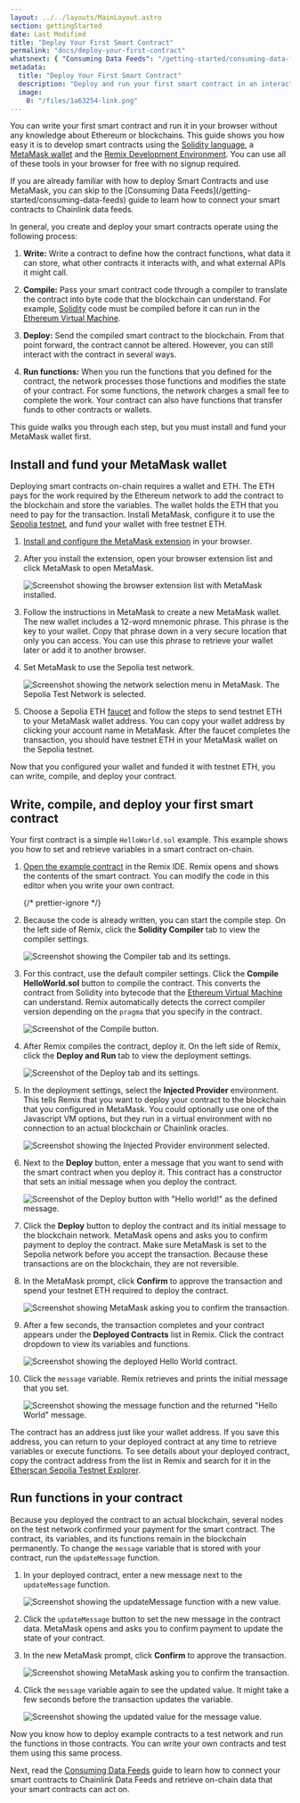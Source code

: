 ```yaml
---
layout: ../../layouts/MainLayout.astro
section: gettingStarted
date: Last Modified
title: "Deploy Your First Smart Contract"
permalink: "docs/deploy-your-first-contract"
whatsnext: { "Consuming Data Feeds": "/getting-started/consuming-data-feeds" }
metadata:
  title: "Deploy Your First Smart Contract"
  description: "Deploy and run your first smart contract in an interactive web development environment."
  image:
    0: "/files/1a63254-link.png"
---
```



You can write your first smart contract and run it in your browser without any knowledge about Ethereum or blockchains. This guide shows you how easy it is to develop smart contracts using the [Solidity language](https://soliditylang.org/), a [MetaMask wallet](https://metamask.io) and the [Remix Development Environment](https://remix.ethereum.org/). You can use all of these tools in your browser for free with no signup required.

<Aside type="note" title="Already know Solidity and have MetaMask configured?">
  If you are already familiar with how to deploy Smart Contracts and use MetaMask, you can skip to the [Consuming Data
  Feeds](/getting-started/consuming-data-feeds) guide to learn how to connect your smart contracts to Chainlink data
  feeds.
</Aside>

In general, you create and deploy your smart contracts operate using the following process:

1. **Write:** Write a contract to define how the contract functions, what data it can store, what other contracts it interacts with, and what external APIs it might call.

1. **Compile:** Pass your smart contract code through a compiler to translate the contract into byte code that the blockchain can understand. For example, [Solidity](https://soliditylang.org) code must be compiled before it can run in the [Ethereum Virtual Machine](https://ethereum.org/en/developers/docs/evm/).

1. **Deploy:** Send the compiled smart contract to the blockchain. From that point forward, the contract cannot be altered. However, you can still interact with the contract in several ways.

1. **Run functions:** When you run the functions that you defined for the contract, the network processes those functions and modifies the state of your contract. For some functions, the network charges a small fee to complete the work. Your contract can also have functions that transfer funds to other contracts or wallets.

This guide walks you through each step, but you must install and fund your MetaMask wallet first.

## Install and fund your MetaMask wallet

Deploying smart contracts on-chain requires a wallet and ETH. The ETH pays for the work required by the Ethereum network to add the contract to the blockchain and store the variables. The wallet holds the ETH that you need to pay for the transaction. Install MetaMask, configure it to use the [Sepolia testnet](https://sepolia.dev/), and fund your wallet with free testnet ETH.

1. [Install and configure the MetaMask extension](https://metamask.io/download) in your browser.

1. After you install the extension, open your browser extension list and click MetaMask to open MetaMask.

   ![Screenshot showing the browser extension list with MetaMask installed.](/images/getting-started/openMetaMask.png)

1. Follow the instructions in MetaMask to create a new MetaMask wallet. The new wallet includes a 12-word mnemonic phrase. This phrase is the key to your wallet. Copy that phrase down in a very secure location that only you can access. You can use this phrase to retrieve your wallet later or add it to another browser.

1. Set MetaMask to use the Sepolia test network.

   ![Screenshot showing the network selection menu in MetaMask. The Sepolia Test Network is selected.](/images/getting-started/selectSepolia.webp)

1. Choose a Sepolia ETH [faucet](https://faucetlink.to/sepolia) and follow the steps to send testnet ETH to your MetaMask wallet address. You can copy your wallet address by clicking your account name in MetaMask. After the faucet completes the transaction, you should have testnet ETH in your MetaMask wallet on the Sepolia testnet.

Now that you configured your wallet and funded it with testnet ETH, you can write, compile, and deploy your contract.

## Write, compile, and deploy your first smart contract

Your first contract is a simple `HelloWorld.sol` example. This example shows you how to set and retrieve variables in a smart contract on-chain.

<CodeSample src="samples/Tutorials/HelloWorld.sol" />

1. [Open the example contract](https://remix.ethereum.org/#url=https://docs.chain.link/samples/Tutorials/HelloWorld.sol) in the Remix IDE. Remix opens and shows the contents of the smart contract. You can modify the code in this editor when you write your own contract.

   {/* prettier-ignore */}
   <CodeSample src="samples/Tutorials/HelloWorld.sol" showButtonOnly/>

1. Because the code is already written, you can start the compile step. On the left side of Remix, click the **Solidity Compiler** tab to view the compiler settings.

   ![Screenshot showing the Compiler tab and its settings.](/images/getting-started/selectSolidityCompiler.png)

1. For this contract, use the default compiler settings. Click the **Compile HelloWorld.sol** button to compile the contract. This converts the contract from Solidity into bytecode that the [Ethereum Virtual Machine](https://ethereum.org/en/developers/docs/evm/) can understand. Remix automatically detects the correct compiler version depending on the `pragma` that you specify in the contract.

   ![Screenshot of the Compile button.](/images/getting-started/compileHelloWorld.png)

1. After Remix compiles the contract, deploy it. On the left side of Remix, click the **Deploy and Run** tab to view the deployment settings.

   ![Screenshot of the Deploy tab and its settings.](/images/getting-started/selectSolidityDeploy.png)

1. In the deployment settings, select the **Injected Provider** environment. This tells Remix that you want to deploy your contract to the blockchain that you configured in MetaMask. You could optionally use one of the Javascript VM options, but they run in a virtual environment with no connection to an actual blockchain or Chainlink oracles.

   ![Screenshot showing the Injected Provider environment selected.](/images/getting-started/selectWeb3.png)

1. Next to the **Deploy** button, enter a message that you want to send with the smart contract when you deploy it. This contract has a constructor that sets an initial message when you deploy the contract.

   ![Screenshot of the Deploy button with "Hello world!" as the defined message.](/images/getting-started/deployHelloWorld.png)

1. Click the **Deploy** button to deploy the contract and its initial message to the blockchain network. MetaMask opens and asks you to confirm payment to deploy the contract. Make sure MetaMask is set to the Sepolia network before you accept the transaction. Because these transactions are on the blockchain, they are not reversible.

1. In the MetaMask prompt, click **Confirm** to approve the transaction and spend your testnet ETH required to deploy the contract.

   ![Screenshot showing MetaMask asking you to confirm the transaction.](/images/getting-started/confirmTransaction.png)

1. After a few seconds, the transaction completes and your contract appears under the **Deployed Contracts** list in Remix. Click the contract dropdown to view its variables and functions.

   ![Screenshot showing the deployed Hello World contract.](/images/getting-started/deployedContract.png)

1. Click the `message` variable. Remix retrieves and prints the initial message that you set.

   ![Screenshot showing the message function and the returned "Hello World" message.](/images/getting-started/runHelloWorld.png)

The contract has an address just like your wallet address. If you save this address, you can return to your deployed contract at any time to retrieve variables or execute functions. To see details about your deployed contract, copy the contract address from the list in Remix and search for it in the [Etherscan Sepolia Testnet Explorer](https://sepolia.etherscan.io/).

## Run functions in your contract

Because you deployed the contract to an actual blockchain, several nodes on the test network confirmed your payment for the smart contract. The contract, its variables, and its functions remain in the blockchain permanently. To change the `message` variable that is stored with your contract, run the `updateMessage` function.

1. In your deployed contract, enter a new message next to the `updateMessage` function.

   ![Screenshot showing the updateMessage function with a new value.](/images/getting-started/runUpdateMessage.png)

1. Click the `updateMessage` button to set the new message in the contract data. MetaMask opens and asks you to confirm payment to update the state of your contract.

1. In the new MetaMask prompt, click **Confirm** to approve the transaction.

   ![Screenshot showing MetaMask asking you to confirm the transaction.](/images/getting-started/confirmTransaction.png)

1. Click the `message` variable again to see the updated value. It might take a few seconds before the transaction updates the variable.

   ![Screenshot showing the updated value for the `message` value.](/images/getting-started/runHelloWorldAgain.png)

Now you know how to deploy example contracts to a test network and run the functions in those contracts. You can write your own contracts and test them using this same process.

Next, read the [Consuming Data Feeds](/getting-started/consuming-data-feeds) guide to learn how to connect your smart contracts to Chainlink Data Feeds and retrieve on-chain data that your smart contracts can act on.
